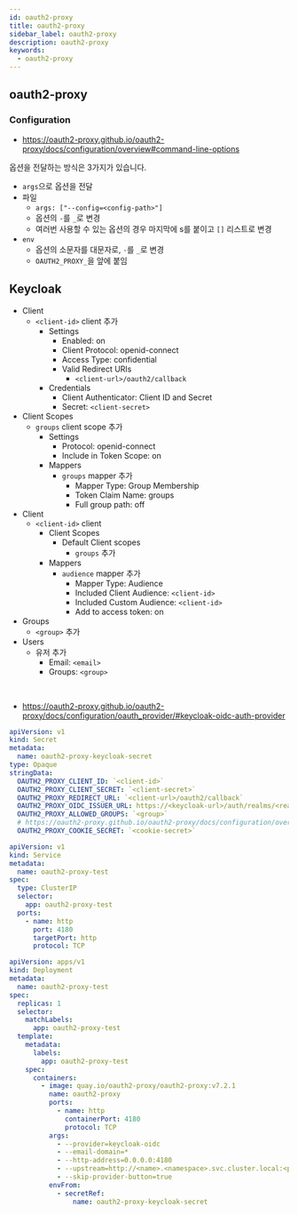 ```yaml
---
id: oauth2-proxy
title: oauth2-proxy
sidebar_label: oauth2-proxy
description: oauth2-proxy
keywords:
  - oauth2-proxy
---
```


## oauth2-proxy

### Configuration

- https://oauth2-proxy.github.io/oauth2-proxy/docs/configuration/overview#command-line-options

옵션을 전달하는 방식은 3가지가 있습니다.

- `args`으로 옵션을 전달
- 파일
  - `args: ["--config=<config-path>"]`
  - 옵션의 `-`를 `_`로 변경
  - 여러번 사용할 수 있는 옵션의 경우 마지막에 s를 붙이고 `[]` 리스트로 변경
- `env`
  - 옵션의 소문자를 대문자로, `-`를 `_`로 변경
  - `OAUTH2_PROXY_`을 앞에 붙임

## Keycloak

- Client
  - `<client-id>` client 추가
    - Settings
      - Enabled: on
      - Client Protocol: openid-connect
      - Access Type: confidential
      - Valid Redirect URIs
        - `<client-url>/oauth2/callback`
    - Credentials
      - Client Authenticator: Client ID and Secret
      - Secret: `<client-secret>`
- Client Scopes
  - `groups` client scope 추가
    - Settings
      - Protocol: openid-connect
      - Include in Token Scope: on
    - Mappers
      - `groups` mapper 추가
        - Mapper Type: Group Membership
        - Token Claim Name: groups
        - Full group path: off
- Client
  - `<client-id>` client
    - Client Scopes
      - Default Client scopes
        - `groups` 추가
    - Mappers
      - `audience` mapper 추가
        - Mapper Type: Audience
        - Included Client Audience: `<client-id>`
        - Included Custom Audience: `<client-id>`
        - Add to access token: on
- Groups
  - `<group>` 추가
- Users
  - 유저 추가
    - Email: `<email>`
    - Groups: `<group>`

<br />

- https://oauth2-proxy.github.io/oauth2-proxy/docs/configuration/oauth_provider/#keycloak-oidc-auth-provider

```yaml
apiVersion: v1
kind: Secret
metadata:
  name: oauth2-proxy-keycloak-secret
type: Opaque
stringData:
  OAUTH2_PROXY_CLIENT_ID: `<client-id>`
  OAUTH2_PROXY_CLIENT_SECRET: `<client-secret>`
  OAUTH2_PROXY_REDIRECT_URL: `<client-url>/oauth2/callback`
  OAUTH2_PROXY_OIDC_ISSUER_URL: https://<keycloak-url>/auth/realms/<realm>
  OAUTH2_PROXY_ALLOWED_GROUPS: `<group>`
  # https://oauth2-proxy.github.io/oauth2-proxy/docs/configuration/overview#generating-a-cookie-secret
  OAUTH2_PROXY_COOKIE_SECRET: `<cookie-secret>`
```

```yaml
apiVersion: v1
kind: Service
metadata:
  name: oauth2-proxy-test
spec:
  type: ClusterIP
  selector:
    app: oauth2-proxy-test
  ports:
    - name: http
      port: 4180
      targetPort: http
      protocol: TCP
```

```yaml
apiVersion: apps/v1
kind: Deployment
metadata:
  name: oauth2-proxy-test
spec:
  replicas: 1
  selector:
    matchLabels:
      app: oauth2-proxy-test
  template:
    metadata:
      labels:
        app: oauth2-proxy-test
    spec:
      containers:
        - image: quay.io/oauth2-proxy/oauth2-proxy:v7.2.1
          name: oauth2-proxy
          ports:
            - name: http
              containerPort: 4180
              protocol: TCP
          args:
            - --provider=keycloak-oidc
            - --email-domain=*
            - --http-address=0.0.0.0:4180
            - --upstream=http://<name>.<namespace>.svc.cluster.local:<port>
            - --skip-provider-button=true
          envFrom:
            - secretRef:
                name: oauth2-proxy-keycloak-secret
```
